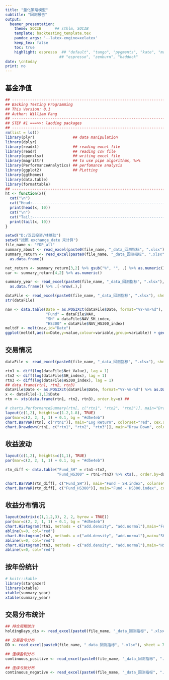 ---
title: "量化策略模型"
subtitle: "回测报告"
output: 
  beamer_presentation:
    theme: SOCIB      ## sthlm, SOCIB
    template: backtesting_template.tex
    pandoc_args: '--latex-engine=xelatex'
    keep_tex: false
    toc: true
    highlight: espresso  ## "default", "tango", "pygments", "kate", "monochrome", 
                        ## "espresso", "zenburn", "haddock"
date: \cntoday
print: no
---

## 基金净值

<!------------------      Laoding Packges  ----------------------------------->                   
```{r warning=FALSE, echo=FALSE, message=FALSE}
## -----------------------------------------------------------------------------
## Backing Testing Programming
## This Version: 0.1
## Author: William Fang
## -----------------------------------------------------------------------------
## STEP #1 ===>>: laoding packages
## -----------------------------------------------------------------------------
rm(list = ls())
library(plyr)                 ## data manipulation
library(dplyr)
library(readxl)               ## reading excel file
library(readr)                ## reading csv file
library(openxlsx)             ## writing excel file
library(magrittr)             ## to use pipe algorithms, %>%
library(PerformanceAnalytics) ## perfomance analysis
library(ggplot2)              ## PLotting
library(ggthemes)
library(data.table)
library(formattable)
## -----------------------------------------------------------------------------
ht <- function(x){ 
  cat("\n")
  cat("Head:------------------------------------------------------------", "\n")
  print(head(x, 10))
  cat("\n")
  cat("Tail:------------------------------------------------------------", "\n")
  print(tail(x, 10))
}
```
<!------------------      Path Settings  ----------------------------------->

```{r warning=FALSE, echo=FALSE, message=FALSE, results='hide'}
setwd("D:/汉云投资/林焕耿")
setwd("按照 exchange_date 来计算")
file_name <- "YDP_all"
summary_about <- read_excel(paste0(file_name, "_data_回测指标", ".xlsx"), sheet = 3)
summary_return <- read_excel(paste0(file_name, "_data_回测指标", ".xlsx"), sheet = 4) %>%
  as.data.frame()

net_return <- summary_return[3,2] %>% gsub("%", "", .) %>% as.numeric()/100
car <- summary_return[4,2] %>% as.numeric()

summary_year <- read_excel(paste0(file_name, "_data_回测指标", ".xlsx"), sheet = 5) %>%
  as.data.frame() %>% .[-nrow(.),]
```

\vspace{-0.1cm}
\begin{center}
\kai
\arrayrulecolor{arrayrulecolor}
\arrayrulewidth=1pt
\renewcommand{\arraystretch}{1.1}
%% 去掉各行显示颜色
\rowcolors[\hline]{1}{rowcolor}{}
\begin{tabular}{N|A|A}
  \rowcolor{.!50!black}
  \arraycolor{white}\bfseries 项目 &
  \arraycolor{white}\bfseries 回测开始&
  \arraycolor{white}\bfseries 回测结束\\
  日\hspace{2em}期 & `r summary_about[1,2]` & `r summary_about[2,2]` \\
  资金规模 & `r formatC(summary_about[3,2], format="d", big.mark=',')` & `r formatC(summary_about[4,2], format="d", big.mark=',')`\\
  总收益 & \multicolumn{2}{B}{\cellcolor{redup!95}\bfseries   `r sprintf("%.2f", net_return *100)`\%} \\
  年化收益 & \multicolumn{2}{B}{\cellcolor{redup!95}\bfseries  `r sprintf("%.2f", car * 100)`\%} \\
  
\end{tabular}
\end{center}


```{r warning=FALSE, echo=FALSE, message=FALSE, results='hide'}
dataFile <- read_excel(paste0(file_name, "_data_回测指标", ".xlsx"), sheet = 1)
str(dataFile)
```

```{r echo=FALSE, message=FALSE,fig.align='center',fig.width=6.35, fig.height=2.6}
nav <- data.table(Date = as.POSIXct(dataFile$Date, format="%Y-%m-%d"),
                  "Fund" = dataFile$NAV,
                  "SH" = dataFile$NAV_SH_index,
                  "HS300" = dataFile$NAV_HS300_index)
meltdf <- melt(nav,id="Date")
ggplot(meltdf,aes(x=Date,y=value,colour=variable,group=variable)) + geom_line() + theme_economist(dkpanel=TRUE) + scale_colour_economist() + ggtitle("Net Value") + scale_color_manual(values=c("red", "gray", "darkgray")) + theme(plot.title = element_text(size=10))
```


## 交易情况

\begin{center}
\footnotesize
\kai
\arrayrulecolor{bluesocib}
\arrayrulewidth=1pt
\renewcommand{\arraystretch}{1.2}
%% 去掉各行显示颜色
\rowcolors[\hline]{1}{rowcolor}{}
\begin{tabular}{NN|NB|NB|NB}

%  \multicolumn{8}{D}{\large 统计数据}\\

  交易次数 & `r summary_return[5,2]` & 
  盈利总额 & \cellcolor{redup!95} `r formatC(as.numeric(summary_return[9,2]), format="d", big.mark=',')`   
  & 单笔平均盈利 &  \cellcolor{redup!95} `r formatC(as.numeric(summary_return[12,2]), format="d", big.mark=',')` &
  最大回撤额 & \cellcolor{greendown!95} `r formatC(as.numeric(summary_return[19,2]), format="d", big.mark=',')`\\
  
  盈利次数 & \cellcolor{redup!95} `r summary_return[6,2]` & 
  亏损总额 & \cellcolor{greendown!95} `r formatC(as.numeric(summary_return[10,2]), format="d", big.mark=',')`   & 
  单笔平均亏损 & \cellcolor{greendown!95} `r formatC(as.numeric(summary_return[13,2]), format="d", big.mark=',')` &
  最大回撤比 & \cellcolor{greendown!95} `r gsub("%","",summary_return[20,2])`\% \\
  
  胜率 & \cellcolor{redup!95} `r gsub("%","",summary_return[8,2])`\% & 
  盈利比 & \cellcolor{redup!95}`r summary_return[11,2]` & 
  赔率 & \cellcolor{redup!95}`r summary_return[14,2]` &
  年化收益/最大回撤比 & \cellcolor{redup!95}`r summary_return[22,2]`\\

\end{tabular}
\end{center}
\normalsize


```{r warning=FALSE, echo=FALSE, message=FALSE, results='hide'}
dataFile <- read_excel(paste0(file_name, "_data_回测指标", ".xlsx"), sheet = 1)

rtn1 <- diff(log(dataFile$Net_Value), lag = 1)
rtn2 <- diff(log(dataFile$SH_index), lag = 1)
rtn3 <- diff(log(dataFile$HS300_index), lag = 1)
## data.frame(rtn1, rtn2, rtn3)
dataFile$Date <- as.POSIXct(dataFile$Date, format="%Y-%m-%d") %>% as.Date(., format="%Y%m%d")
x <- dataFile[-1,1]$Date
rtn <- xts(data.frame(rtn1, rtn2, rtn3), order.by=x) ## 
```



```{r echo=FALSE, message=FALSE,fig.align='center', fig.height=2.6, fig.width=6.35}
# charts.PerformanceSummary(rtn[, c("rtn1", "rtn2", "rtn3")], main="Draw Down")
layout(c(1,2), heights=c(1.2,1.8), TRUE)
par(mar=c(2, 2, 1, 1) + 0.1, bg = "#d5e4eb")
chart.BarVaR(rtn[, c("rtn1")], main="Log Return", colorset="red", cex.axis = 0.5, cex.main=0.5)
chart.Drawdown(rtn[, c("rtn1", "rtn2", "rtn3")], main="Draw Down", colorset=c("red", "gray", "darkgray"), cex.axis = 0.5, cex.main=0.5)
```

## 收益波动


\begin{center}
\kai
\arrayrulecolor{bluesocib}
\arrayrulewidth=1pt
\renewcommand{\arraystretch}{1.2}
%% 去掉各行显示颜色
\rowcolors[\hline]{1}{rowcolor}{}
\begin{tabular}{NN|NN}

%  \multicolumn{4}{D}{\large 统计数据}\\

  单笔最大盈利金额 & \cellcolor{redup!95} `r formatC(as.numeric(summary_return[15,2]), format="d", big.mark=',')` &
  单笔最大亏损金额 & \cellcolor{greendown!95} `r formatC(as.numeric(summary_return[17,2]), format="d", big.mark=',')`\\
  
  单笔最大盈利比例 & \cellcolor{redup!95} `r gsub("%","",summary_return[16,2])`\% & 
  单笔最大亏损比例 & \cellcolor{greendown!95} `r gsub("%","",summary_return[18,2])`\% \\
  
  最大连续盈利次数 & \cellcolor{redup!95} `r summary_return[23,2]` & 
  最大连续亏损次数 & \cellcolor{greendown!95} `r summary_return[24,2]` \\

\end{tabular}
\end{center}


```{r echo=FALSE, message=FALSE,fig.align='center', fig.height=2.6, fig.width=6.35, fig.cap="相对指数的当日收益率波动"}
layout(c(1,2), heights=c(1,1), TRUE)
par(mar=c(2, 2, 1, 1) + 0.1, bg = "#d5e4eb")

rtn_diff <- data.table("Fund_SH" = rtn1-rtn2,
                       "Fund_HS300" = rtn1-rtn3) %>% xts(., order.by=dataFile[-1,1]$Date)

chart.BarVaR(rtn_diff[, c("Fund_SH")], main="Fund - SH.index", colorset="red", cex.axis = 0.5, cex.main=0.5)
chart.BarVaR(rtn_diff[, c("Fund_HS300")], main="Fund - HS300.index", colorset="brown", cex.axis = 0.5, cex.main=0.5)
```


## 收益分布情况

```{r echo=FALSE, message=FALSE,fig.align='center', fig.height=2.6, fig.width=6.35}
layout(matrix(c(1,1,2,3), 2, 2, byrow = TRUE))
par(mar=c(2, 2, 1, 1) + 0.1, bg = "#d5e4eb")
chart.Histogram(rtn1, methods = c("add.density", "add.normal"),main="Fund")
abline(v=0, col="red")
chart.Histogram(rtn2, methods = c("add.density", "add.normal"),main="SH.index")
abline(v=0, col="red")
chart.Histogram(rtn3, methods = c("add.density", "add.normal"),main="HS300.index")
abline(v=0, col="red")
```



## 按年份统计

```{r echo=FALSE, message=FALSE, warning=FALSE, eval=FALSE}
# knitr::kable
library(stargazer)
library(xtable)
xtable(summary_year)
xtable(summary_year)
```

\setlength{\tabcolsep}{12pt}
\begin{center}
\kai
\arrayrulecolor{bluesocib}
\arrayrulewidth=1pt
\renewcommand{\arraystretch}{1.4}
%% 去掉各行显示颜色
\rowcolors[\hline]{3}{rowcolor}{}

\begin{tabular}{rcrrr}

\multicolumn{5}{D}{\large 不同年份的收益情况}\\

 & 年份 & 收益率 & 最大回撤 & 收益率/最大回撤 \\ 
  
1 & 2006 & \cellcolor{redup!75}52.71\% & 6.94\% & 7.59 \\ 
  2 & 2007 & \cellcolor{redup!99}142.56\% & 11.50\% & 12.40 \\ 
  3 & 2008 & \cellcolor{greendown!95}-11.77\% & 27.27\% & -0.43 \\ 
  4 & 2009 & \cellcolor{redup!65}39.84\% & 20.65\% & 1.93 \\ 
  5 & 2010 & \cellcolor{redup!25}4.28\% & 7.52\% & 0.57 \\ 
  6 & 2011 & \cellcolor{redup!25}4.93\% & 9.73\% & 0.51 \\ 
  7 & 2012 & \cellcolor{redup!65}39.89\% & 8.75\% & 4.56 \\ 
  8 & 2013 & \cellcolor{redup!40}15.16\% & 2.57\% & 5.89 \\ 
  9 & 2014 & \cellcolor{redup!25}8.32\% & 5.05\% & 1.65 \\ 
  10 & 2015 & \cellcolor{redup!95}88.16\% & 14.21\% & 6.20 \\ 
  11 & 2016 & \cellcolor{greendown!95}-8.18\% & 24.27\% & -0.34 \\ 
   
\end{tabular}
\end{center}
\setlength{\tabcolsep}{12pt}

## 交易分布统计

```{r warning=FALSE, echo=FALSE, message=FALSE, results='hide'}
## 持仓周期统计
holdingDays_dis <- read_excel(paste0(file_name, "_data_回测指标", ".xlsx"), sheet = 6) %>% as.data.frame()

## 交易盈亏分布
DD <- read_excel(paste0(file_name, "_data_回测指标", ".xlsx"), sheet = 7) %>% as.data.frame()

## 连续盈利分布
continuous_positive <- read_excel(paste0(file_name, "_data_回测指标", ".xlsx"), sheet = 8) %>% as.data.frame()

## 连续亏损分布
continuous_negative <- read_excel(paste0(file_name, "_data_回测指标", ".xlsx"), sheet = 9) %>% as.data.frame()
```

\begin{center}
\begin{figure}
\includegraphics[width=14cm]{ydp.png}
\caption{YDP 基金产品组合}
\end{figure}
\end{center}



